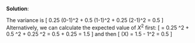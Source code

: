 
\color{blue}

**Solution**:

The variance is
\[
0.25 \times (0-1)^2 + 0.5 \times (1-1)^2 + 0.25 \times (2-1)^2 = 0.5
\]
Alternatively, we can calculate the expected value of $X^2$ first: 
\[
\E[X^2] = 0.25 \times 0^2 + 0.5 \times 1^2 + 0.25 \times 2^2 = 0.5 \times 1 + 0.25 \times 4 = 1.5
\]
and then 
\[
\text{Var}(X) = 1.5 - 1^2 = 0.5
\]

\color{black}






